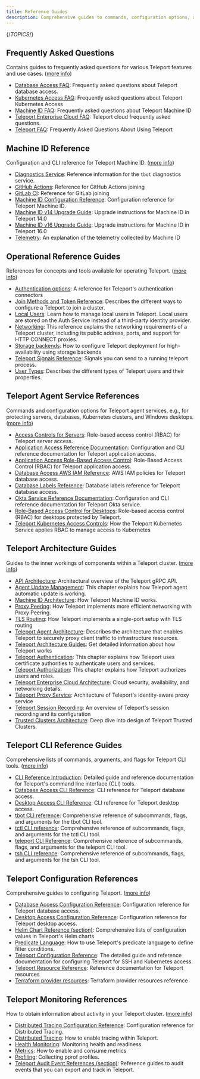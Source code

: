 ```yaml
---
title: Reference Guides
description: Comprehensive guides to commands, configuration options, and other ways of managing your Teleport cluster.
---
```


{/*TOPICS*/}

## Frequently Asked Questions

Contains guides to frequently asked questions for various Teleport features and use cases. ([more info](reference/faq.mdx))

- [Database Access FAQ](reference/faq/database-access.mdx): Frequently asked questions about Teleport database access.
- [Kubernetes Access FAQ](reference/faq/kubernetes-access.mdx): Frequently asked questions about Teleport Kubernetes Access
- [Machine ID FAQ](reference/faq/machine-id.mdx): Frequently asked questions about Teleport Machine ID
- [Teleport Enterprise Cloud FAQ](reference/faq/cloud-hosting.mdx): Teleport cloud frequently asked questions.
- [Teleport FAQ](reference/faq/faq.mdx): Frequently Asked Questions About Using Teleport

## Machine ID Reference

Configuration and CLI reference for Teleport Machine ID. ([more info](reference/machine-id.mdx))

- [Diagnostics Service](reference/machine-id/diagnostics-service.mdx): Reference information for the `tbot` diagnostics service.
- [GitHub Actions](reference/machine-id/github-actions.mdx): Reference for GitHub Actions joining
- [GitLab CI](reference/machine-id/gitlab.mdx): Reference for GitLab joining
- [Machine ID Configuration Reference](reference/machine-id/configuration.mdx): Configuration reference for Teleport Machine ID.
- [Machine ID v14 Upgrade Guide](reference/machine-id/v14-upgrade-guide.mdx): Upgrade instructions for Machine ID in Teleport 14.0
- [Machine ID v16 Upgrade Guide](reference/machine-id/v16-upgrade-guide.mdx): Upgrade instructions for Machine ID in Teleport 16.0
- [Telemetry](reference/machine-id/telemetry.mdx): An explanation of the telemetry collected by Machine ID

## Operational Reference Guides

References for concepts and tools available for operating Teleport. ([more info](reference/operations.mdx))

- [Authentication options](reference/operations/authentication.mdx): A reference for Teleport's authentication connectors
- [Join Methods and Token Reference](reference/operations/join-methods.mdx): Describes the different ways to configure a Teleport to join a cluster.
- [Local Users](reference/operations/users.mdx): Learn how to manage local users in Teleport. Local users are stored on the Auth Service instead of a third-party identity provider.
- [Networking](reference/operations/networking.mdx): This reference explains the networking requirements of a Teleport cluster, including its public address, ports, and support for HTTP CONNECT proxies.
- [Storage backends](reference/operations/backends.mdx): How to configure Teleport deployment for high-availability using storage backends
- [Teleport Signals Reference](reference/operations/signals.mdx): Signals you can send to a running teleport process.
- [User Types](reference/operations/user-types.mdx): Describes the different types of Teleport users and their properties.

## Teleport Agent Service References

Commands and configuration options for Teleport agent services, e.g., for protecting servers, databases, Kubernetes clusters, and Windows desktops. ([more info](reference/agents.mdx))

- [Access Controls for Servers](reference/agents/server-rbac.mdx): Role-based access control (RBAC) for Teleport server access.
- [Application Access Reference Documentation](reference/agents/application-access.mdx): Configuration and CLI reference documentation for Teleport application access.
- [Application Access Role-Based Access Control](reference/agents/applications.mdx): Role-Based Access Control (RBAC) for Teleport application access.
- [Database Access AWS IAM Reference](reference/agents/database-iam.mdx): AWS IAM policies for Teleport database access.
- [Database Labels Reference](reference/agents/database-labels.mdx): Database labels reference for Teleport database access.
- [Okta Service Reference Documentation](reference/agents/okta.mdx): Configuration and CLI reference documentation for Teleport Okta service.
- [Role-Based Access Control for Desktops](reference/agents/desktop-access.mdx): Role-based access control (RBAC) for desktops protected by Teleport.
- [Teleport Kubernetes Access Controls](reference/agents/controls.mdx): How the Teleport Kubernetes Service applies RBAC to manage access to Kubernetes

## Teleport Architecture Guides

Guides to the inner workings of components within a Teleport cluster. ([more info](reference/architecture.mdx))

- [API Architecture](reference/architecture/architecture.mdx): Architectural overview of the Teleport gRPC API.
- [Agent Update Management](reference/architecture/agent-update-management.mdx): This chapter explains how Teleport agent automatic update is working.
- [Machine ID Architecture](reference/architecture/machine-id.mdx): How Teleport Machine ID works.
- [Proxy Peering](reference/architecture/proxy-peering.mdx): How Teleport implements more efficient networking with Proxy Peering.
- [TLS Routing](reference/architecture/tls-routing.mdx): How Teleport implements a single-port setup with TLS routing
- [Teleport Agent Architecture](reference/architecture/agents.mdx): Describes the architecture that enables Teleport to securely proxy client traffic to infrastructure resources.
- [Teleport Architecture Guides](reference/architecture/introduction.mdx): Get detailed information about how Teleport works
- [Teleport Authentication](reference/architecture/authentication.mdx): This chapter explains how Teleport uses certificate authorities to authenticate users and services.
- [Teleport Authorization](reference/architecture/authorization.mdx): This chapter explains how Teleport authorizes users and roles.
- [Teleport Enterprise Cloud Architecture](reference/architecture/cloud.mdx): Cloud security, availability, and networking details.
- [Teleport Proxy Service](reference/architecture/proxy.mdx): Architecture of Teleport's identity-aware proxy service
- [Teleport Session Recording](reference/architecture/session-recording.mdx): An overview of Teleport's session recording and its configuration
- [Trusted Clusters Architecture](reference/architecture/trustedclusters.mdx): Deep dive into design of Teleport Trusted Clusters.

## Teleport CLI Reference Guides

Comprehensive lists of commands, arguments, and flags for Teleport CLI tools. ([more info](reference/cli.mdx))

- [CLI Reference Introduction](reference/cli/overview.mdx): Detailed guide and reference documentation for Teleport's command line interface (CLI) tools.
- [Database Access CLI Reference](reference/cli/database-commands.mdx): CLI reference for Teleport database access.
- [Desktop Access CLI Reference](reference/cli/desktop-access.mdx): CLI reference for Teleport desktop access.
- [tbot CLI reference](reference/cli/tbot.mdx): Comprehensive reference of subcommands, flags, and arguments for the tbot CLI tool.
- [tctl CLI reference](reference/cli/tctl.mdx): Comprehensive reference of subcommands, flags, and arguments for the tctl CLI tool.
- [teleport CLI Reference](reference/cli/teleport.mdx): Comprehensive reference of subcommands, flags, and arguments for the teleport CLI tool.
- [tsh CLI reference](reference/cli/tsh.mdx): Comprehensive reference of subcommands, flags, and arguments for the tsh CLI tool.

## Teleport Configuration References

Comprehensive guides to configuring Teleport. ([more info](reference/config-references.mdx))

- [Database Access Configuration Reference](reference/config-references/database-access.mdx): Configuration reference for Teleport database access.
- [Desktop Access Configuration Reference](reference/config-references/database-access-config.mdx): Configuration reference for Teleport desktop access.
- [Helm Chart Reference (section)](reference/config-references/helm-reference.mdx): Comprehensive lists of configuration values in Teleport's Helm charts
- [Predicate Language](reference/config-references/predicate-language.mdx): How to use Teleport's predicate language to define filter conditions.
- [Teleport Configuration Reference](reference/config-references/config.mdx): The detailed guide and reference documentation for configuring Teleport for SSH and Kubernetes access.
- [Teleport Resource Reference](reference/config-references/resources.mdx): Reference documentation for Teleport resources
- [Terraform provider resources](reference/config-references/terraform-provider.mdx): Terraform provider resources reference

## Teleport Monitoring References

How to obtain information about activity in your Teleport cluster. ([more info](reference/monitoring.mdx))

- [Distributed Tracing Configuration Reference](reference/monitoring/configuration.mdx): Configuration reference for Distributed Tracing.
- [Distributed Tracing](reference/monitoring/tracing.mdx): How to enable tracing within Teleport.
- [Health Monitoring](reference/monitoring/monitoring.mdx): Monitoring health and readiness.
- [Metrics](reference/monitoring/metrics.mdx): How to enable and consume metrics
- [Profiling](reference/monitoring/profiles.mdx): Collecting pprof profiles.
- [Teleport Audit Event References (section)](reference/monitoring/audit.mdx): Reference guides to audit events that you can export and track in Teleport.

